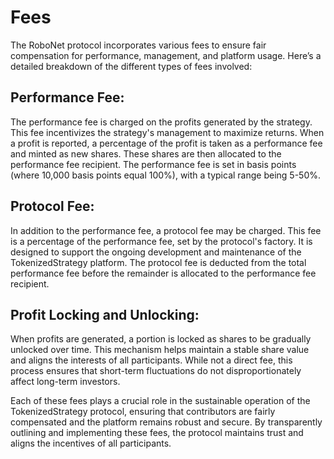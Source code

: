 # Fees

The RoboNet protocol incorporates various fees to ensure fair compensation for performance, management, and platform usage. Here’s a detailed breakdown of the different types of fees involved:

## Performance Fee:
The performance fee is charged on the profits generated by the strategy. This fee incentivizes the strategy's management to maximize returns. When a profit is reported, a percentage of the profit is taken as a performance fee and minted as new shares. These shares are then allocated to the performance fee recipient. The performance fee is set in basis points (where 10,000 basis points equal 100%), with a typical range being 5-50%.

## Protocol Fee:
In addition to the performance fee, a protocol fee may be charged. This fee is a percentage of the performance fee, set by the protocol's factory. It is designed to support the ongoing development and maintenance of the TokenizedStrategy platform. The protocol fee is deducted from the total performance fee before the remainder is allocated to the performance fee recipient.

## Profit Locking and Unlocking:
When profits are generated, a portion is locked as shares to be gradually unlocked over time. This mechanism helps maintain a stable share value and aligns the interests of all participants. While not a direct fee, this process ensures that short-term fluctuations do not disproportionately affect long-term investors.

Each of these fees plays a crucial role in the sustainable operation of the TokenizedStrategy protocol, ensuring that contributors are fairly compensated and the platform remains robust and secure. By transparently outlining and implementing these fees, the protocol maintains trust and aligns the incentives of all participants.